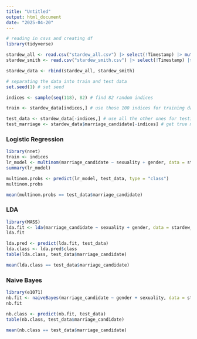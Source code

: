 ```yaml
---
title: "Untitled"
output: html_document
date: "2025-04-20"
---
```

```r
# reading in csvs and creating df
library(tidyverse)

stardew_all <- read.csv("stardew_all.csv") |> select(!Timestamp) |> mutate(from = "All")
stardew_smith <- read.csv("stardew_smith.csv") |> select(!Timestamp) |> mutate(from = "Smith")

stardew_data <- rbind(stardew_all, stardew_smith)
```
```r
# separating the data into train and test data
set.seed(1) # set seed

indices <- sample(seq(118), 82) # find 82 random indices

train <- stardew_data[indices,] # use those 100 indices for training data

test_data <- stardew_data[-indices,] # use all the other ones for testing
test_marriage <- stardew_data$marriage_candidate[-indices] # get true marraige candidates for testing
```
### Logistic Regression
```r
library(nnet)
train <- indices
lr_model <- multinom(marriage_candidate ~ sexuality + gender, data = stardew_data, subset = train)
summary(lr_model)
```
```r
multinom.probs <- predict(lr_model, test_data, type = "class")
multinom.probs
```
```r
mean(multinom.probs == test_data$marriage_candidate)
```
### LDA
```r
library(MASS)
lda.fit <- lda(marriage_candidate ~ sexuality + gender, data = stardew_data, subset = train)
lda.fit
```
```r
lda.pred <- predict(lda.fit, test_data)
lda.class <- lda.pred$class
table(lda.class, test_data$marriage_candidate)
```
```r
mean(lda.class == test_data$marriage_candidate)
```
### Naive Bayes
```r
library(e1071)
nb.fit <- naiveBayes(marriage_candidate ~ gender + sexuality, data = stardew_data, subset = train)
nb.fit
```

```r
nb.class <- predict(nb.fit, test_data)
table(nb.class, test_data$marriage_candidate)
```
```r
mean(nb.class == test_data$marriage_candidate)
```

